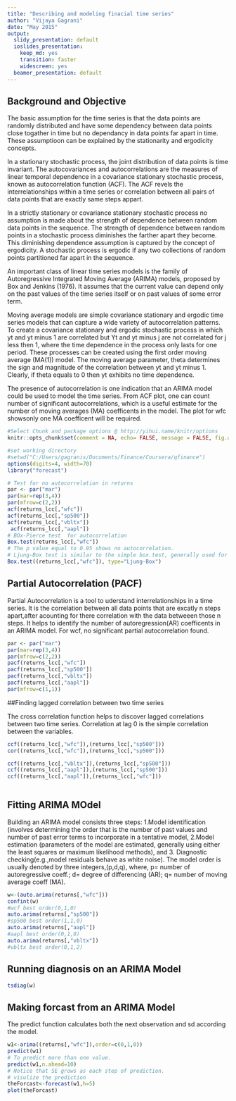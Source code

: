 ```yaml
---
title: "Describing and modeling finacial time series"
author: "Vijaya Gagrani"
date: "May 2015"
output:
  slidy_presentation: default
  ioslides_presentation:
    keep_md: yes
    transition: faster
    widescreen: yes
  beamer_presentation: default
---
```


## Background and Objective

The basic assumption for the time series is that the data points are randomly distributed and have some dependency between data points close togather in time but no dependancy in data points far apart in time. These assumptioon can be explained by the stationarity and ergodicity concepts. 

In a stationary stochastic process, the joint distribution of data points is time invariant. The autocovariances and autocorrelations are the measures of linear temporal dependence in a covariance stationary stochastic process, known as autocorrelation function (ACF). The ACF revels the interrelationships within a time series or correlation between all pairs of data points that are exactly same steps appart.

In a strictly stationary or covariance stationary stochastic process no assumption is made about the strength of dependence between random data points in the sequence. The strength of dependence between random points in a stochastic process diminishes the farther apart they become. This diminishing dependence assumption is captured by the concept of ergodicity. A stochastic process is ergodic if any two collections of random points partitioned far apart in the sequence.

An important class of linear time series models is the family of Autoregressive Integrated Moving Average (ARIMA) models, proposed by Box and Jenkins (1976). It assumes that the current value can depend only on the past values of the time series itself or on past values of some error term.

Moving average models are simple covariance stationary and ergodic time series models that can capture a wide variety of autocorrelation patterns. To create a covariance stationary and ergodic stochastic process in which yt and yt minus 1 are correlated but Yt and yt minus j are not correlated for j less then 1, where the time dependence in the process only lasts for one period. These processes can be created using the first order moving average (MA(1)) model. The moving average parameter, theta determines the sign and magnitude of the correlation between yt and yt minus 1. Clearly, if theta equals to 0 then yt exhibits no time dependence.

The presence of autocorrelation is one indication that an ARIMA model could be used to model the time series. From ACF plot, one can count number of significant autocorrelations, which is a useful estimate for the number of moving averages (MA) coefficents in the model. The plot for wfc showsonly one MA coefficent will be required.

```r
#Select Chunk and package options @ http://yihui.name/knitr/options
knitr::opts_chunk$set(comment = NA, echo= FALSE, message = FALSE, fig.align='center', warning = FALSE,cache=FALSE)

```
```r
#set working directory
#setwd("C:/Users/gagranis/Documents/Finance/Coursera/qfinance")
options(digits=4, width=70)
library("forecast")

```
```r
# Test for no autocorrelation in returns
par <- par("mar")
par(mar=rep(3,4))
par(mfrow=c(2,2))
acf(returns_lcc[,"wfc"])
acf(returns_lcc[,"sp500"])
acf(returns_lcc[,"vbltx"])
 acf(returns_lcc[,"aapl"])
# BOx-Pierce test  for autocorrelation
Box.test(returns_lcc[,"wfc"])
# The p value equal to 0.95 shows no autocorrelation.
# Ljung-Box test is similar to the simple box.test, generally used for smaller samples.
Box.test((returns_lcc[,"wfc"]), type="Ljung-Box")

```

## Partial Autocorrelation (PACF)

Partial Autocorrelation is a tool to uderstand interrelationships in a time series. It is the correlation between all data points that are excatly n steps apart,after acounting for there correlation with the data betweeen those n steps. It helps to identify the number of autoregression(AR) coefficents in an ARIMA model. For wcf, no significant partial autocorrelation found.

```r

par <- par("mar")
par(mar=rep(3,4))
par(mfrow=c(2,2))
pacf(returns_lcc[,"wfc"])
pacf(returns_lcc[,"sp500"])
pacf(returns_lcc[,"vbltx"])
pacf(returns_lcc[,"aapl"])
par(mfrow=c(1,1))

```

##Finding lagged correlation between two time series

The cross correlation function helps to discover lagged correlations between two time series. Correlation at lag 0 is the simple correlation between the variables.

```r

ccf((returns_lcc[,"wfc"]),(returns_lcc[,"sp500"]))
cor((returns_lcc[,"wfc"]),(returns_lcc[,"sp500"]))

ccf((returns_lcc[,"vbltx"]),(returns_lcc[,"sp500"]))
ccf((returns_lcc[,"aapl"]),(returns_lcc[,"sp500"]))
ccf((returns_lcc[,"aapl"]),(returns_lcc[,"wfc"]))
 
```
## Fitting ARIMA MOdel

Building an ARIMA model consists three steps: 1.Model identification (involves determining the order that is the number of past values and number of past error terms to incorporate in a tentative model, 2.Model estimation (parameters of the model are estimated, generally using either the least squares or maximum likelihood methods), and 3. Diagnostic checking(e.g.,model residuals behave as white noise). The model order is usually denoted by three integers,(p,d,q), where, p= number of autoregressive coeff.; d= degree of differencing (AR); q= number of moving average coeff (MA).

```r
w<-(auto.arima(returns[,"wfc"]))
confint(w)
#wcf best order(0,1,0)
auto.arima(returns[,"sp500"])
#sp500 best order(1,1,0)
auto.arima(returns[,"aapl"])
#aapl best order(0,1,0)
auto.arima(returns[,"vbltx"])
#vbltx best order(0,1,2)
```
## Running diagnosis on an ARIMA Model
```r
tsdiag(w)
```
## Making forcast from an ARIMA Model
The predict function calculates both the next observation and sd according the model.

```r
w1<-arima((returns[,"wfc"]),order=c(0,1,0))
predict(w1)
# To predict more than one value.
predict(w1,n.ahead=10)
# Notice that SE grows as each step of prediction.
# visulize the prediction
theForcast<-forecast(w1,h=5)
plot(theForcast)

```


